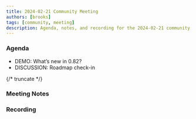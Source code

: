```yaml
---
title: 2024-02-21 Community Meeting
authors: [brooks]
tags: [community, meeting]
description: Agenda, notes, and recording for the 2024-02-21 community meeting
---
```



### Agenda

- DEMO: What’s new in 0.82?
- DISCUSSION: Roadmap check-in

{/* truncate */}

### Meeting Notes

### Recording

<ReactPlayer url='https://www.youtube.com/watch?v=G7v14TdLLZs' controls />
